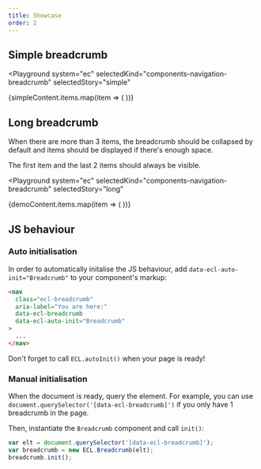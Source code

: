 ```yaml
---
title: Showcase
order: 2
---
```




## Simple breadcrumb

<Playground
  system="ec"
  selectedKind="components-navigation-breadcrumb"
  selectedStory="simple"
>
  <Breadcrumb label={simpleContent.label} ellipsisLabel="Click to expand">
    {simpleContent.items.map(item => (
      <BreadcrumbItem {...item} key={item.label} />
    ))}
  </Breadcrumb>
</Playground>

## Long breadcrumb

When there are more than 3 items, the breadcrumb should be collapsed by default and items should be displayed if there's enough space.

The first item and the last 2 items should always be visible.

<Playground
  system="ec"
  selectedKind="components-navigation-breadcrumb"
  selectedStory="long"
>
  <Breadcrumb label={demoContent.label} ellipsisLabel="Click to expand">
    {demoContent.items.map(item => (
      <BreadcrumbItem {...item} key={item.label} />
    ))}
  </Breadcrumb>
</Playground>

## JS behaviour

### Auto initialisation

In order to automatically initalise the JS behaviour, add `data-ecl-auto-init="Breadcrumb"` to your component's markup:

```html
<nav
  class="ecl-breadcrumb"
  aria-label="You are here:"
  data-ecl-breadcrumb
  data-ecl-auto-init="Breadcrumb"
>
  ...
</nav>
```

Don't forget to call `ECL.autoInit()` when your page is ready!

### Manual initialisation

When the document is ready, query the element. For example, you can use `document.querySelector('[data-ecl-breadcrumb]')` if you only have 1 breadcrumb in the page.

Then, instantiate the `Breadcrumb` component and call `init()`:

```js
var elt = document.querySelector('[data-ecl-breadcrumb]');
var breadcrumb = new ECL.Breadcrumb(elt);
breadcrumb.init();
```
